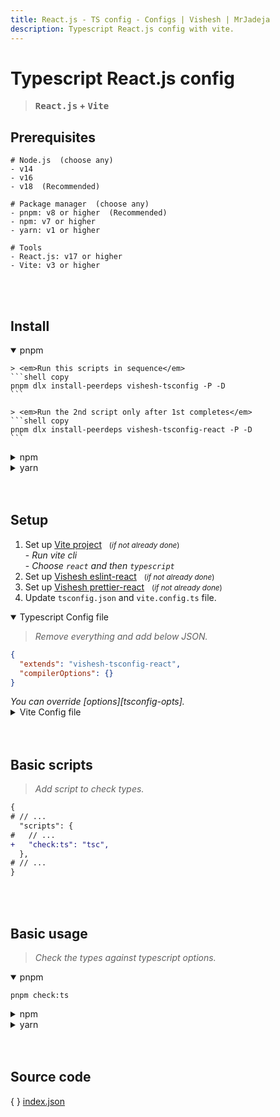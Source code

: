 ```yaml
---
title: React.js - TS config - Configs | Vishesh | MrJadeja
description: Typescript React.js config with vite.
---
```



# Typescript React.js config

> **<kbd>React.js</kbd> + <kbd>Vite</kbd>**

## Prerequisites

```shell
# Node.js  (choose any)
- v14
- v16
- v18  (Recommended)

# Package manager  (choose any)
- pnpm: v8 or higher  (Recommended)
- npm: v7 or higher
- yarn: v1 or higher

# Tools
- React.js: v17 or higher
- Vite: v3 or higher
```

<br />
<br />

## Install

<details open>
<summary>pnpm</summary>

    > <em>Run this scripts in sequence</em>
    ```shell copy
    pnpm dlx install-peerdeps vishesh-tsconfig -P -D
    ```

    > <em>Run the 2nd script only after 1st completes</em>
    ```shell copy
    pnpm dlx install-peerdeps vishesh-tsconfig-react -P -D
    ```

</details>

<details >
<summary>npm</summary>

    > <em>Run this scripts in sequence</em>
    ```shell copy
    npm exec install-peerdeps vishesh-tsconfig -P -D
    ```

    > <em>Run the 2nd script only after 1st completes</em>
    ```shell copy
    npm exec install-peerdeps vishesh-tsconfig-react -P -D
    ```

</details>

<details >
<summary>yarn</summary>

    > <em>Run this scripts in sequence</em>
    ```shell copy
    yarn dlx install-peerdeps vishesh-tsconfig -P -D
    ```

    > <em>Run the 2nd script only after 1st completes</em>
    ```shell copy
    yarn dlx install-peerdeps vishesh-tsconfig-react -P -D
    ```

</details>

<br />
<br />

## Setup

1. Set up [Vite project][vite] &nbsp;&nbsp;<small>(_if not already done_)</small>
   <br /> - *Run vite cli*
   <br /> - *Choose `react` and then `typescript`* <br />
2. Set up [Vishesh eslint-react][eslint-react] &nbsp;&nbsp;<small>(_if not already done_)</small>
3. Set up [Vishesh prettier-react][prettier-react] &nbsp;&nbsp;<small>(_if not already done_)</small>
4. Update `tsconfig.json` and `vite.config.ts` file.

<details open>
<summary>Typescript Config file</summary>

> <em>Remove everything and add below JSON.</em>

```json filename="tsconfig.json" copy
{
  "extends": "vishesh-tsconfig-react",
  "compilerOptions": {}
}
```

<Callout type="info">
  <em>You can override [options][tsconfig-opts].</em>
</Callout>

</details>

<details >
<summary>Vite Config file</summary>

```ts filename="vite.config.ts" copy
import { defineConfig } from "vite";
import react from "@vitejs/plugin-react";

export default defineConfig({
  plugins: [react()],
  resolve: {
    alias: [
      {
        find: "@package",
        replacement: resolve(__dirname, "./node_modules"),
      },
      {
        find: "@components",
        replacement: resolve(__dirname, "./src/components"),
      },
      {
        find: "@utils",
        replacement: resolve(__dirname, "./src/utils"),
      },
      {
        find: "@routes",
        replacement: resolve(__dirname, "./src/routes"),
      },
      {
        find: "@api",
        replacement: resolve(__dirname, "./src/api"),
      },
      {
        find: "@store",
        replacement: resolve(__dirname, "./src/store"),
      },
      {
        find: "@layout",
        replacement: resolve(__dirname, "./src/layout"),
      },
    ],
  },
});
```

<Callout type="info">
  <em>You can override [config][vite-config].</em>
</Callout>

</details>

<br />
<br />

## Basic scripts

> <em>Add script to check types.</em>

```diff filename="package.json"
{
# // ...
  "scripts": {
#   // ...
+   "check:ts": "tsc",
  },
# // ...
}
```

<br />
<br />

## Basic usage

> <em>Check the types against typescript options.</em>

<details open>
<summary>pnpm</summary>

```shell copy
pnpm check:ts
```

</details>

<details >
<summary>npm</summary>

```shell copy
npm run check:ts
```

</details>

<details >
<summary>yarn</summary>

```shell copy
yarn check:ts
```

</details>

<br />
<br />

## Source code

\{ \} [index.json](https://github.com/mrjadeja/vishesh/blob/main/src/packages/dev/tsconfig-react/index.json)

[eslint-react]: /configs/eslint/base "Vishesh eslint react documentation"
[prettier-react]: /configs/prettier/base "Vishesh prettier react documentation"
[tsconfig-opts]: https://www.typescriptlang.org/tsconfig "Typescript compiler options documentation"
[vite]: https://vitejs.dev/guide/#scaffolding-your-first-vite-project "Setup vite project"
[vite-config]: https://vitejs.dev/config/ "Vite configuration documentation"
